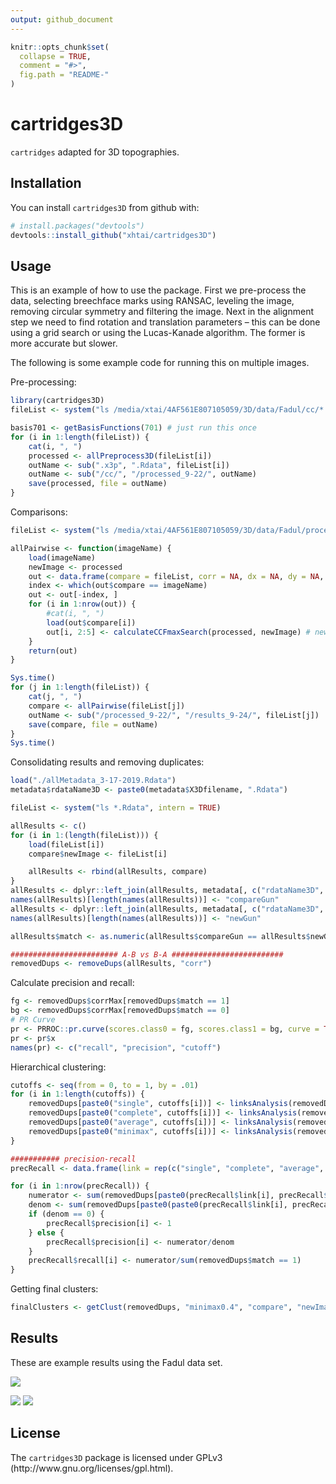 ```yaml
---
output: github_document
---
```


<!-- README.md is generated from README.Rmd. Please edit that file -->

```r
knitr::opts_chunk$set(
  collapse = TRUE,
  comment = "#>",
  fig.path = "README-"
)
```

# cartridges3D

`cartridges` adapted for 3D topographies. 

## Installation

You can install `cartridges3D` from github with:

```r
# install.packages("devtools")
devtools::install_github("xhtai/cartridges3D")
```

## Usage
This is an example of how to use the package. First we pre-process the data, selecting breechface marks using RANSAC, leveling the image, removing circular symmetry and filtering the image. Next in the alignment step we need to find rotation and translation parameters -- this can be done using a grid search or using the Lucas-Kanade algorithm. The former is more accurate but slower. 

The following is some example code for running this on multiple images.

Pre-processing:
```r
library(cartridges3D)
fileList <- system("ls /media/xtai/4AF561E807105059/3D/data/Fadul/cc/*.x3p", intern = TRUE)

basis701 <- getBasisFunctions(701) # just run this once
for (i in 1:length(fileList)) {
    cat(i, ", ")
    processed <- allPreprocess3D(fileList[i])
    outName <- sub(".x3p", ".Rdata", fileList[i])
    outName <- sub("/cc/", "/processed_9-22/", outName)
    save(processed, file = outName)
}
```

Comparisons:
```r
fileList <- system("ls /media/xtai/4AF561E807105059/3D/data/Fadul/processed_9-22/*.Rdata", intern = TRUE)

allPairwise <- function(imageName) {
    load(imageName)
    newImage <- processed
    out <- data.frame(compare = fileList, corr = NA, dx = NA, dy = NA, theta = NA, stringsAsFactors = FALSE)
    index <- which(out$compare == imageName)
    out <- out[-index, ]
    for (i in 1:nrow(out)) {
        #cat(i, ", ")
        load(out$compare[i])
        out[i, 2:5] <- calculateCCFmaxSearch(processed, newImage) # new image gets rotated
    }
    return(out)
}

Sys.time()
for (j in 1:length(fileList)) {
    cat(j, ", ")
    compare <- allPairwise(fileList[j])
    outName <- sub("/processed_9-22/", "/results_9-24/", fileList[j])
    save(compare, file = outName)
}
Sys.time()
```

Consolidating results and removing duplicates:
```r
load("./allMetadata_3-17-2019.Rdata")
metadata$rdataName3D <- paste0(metadata$X3Dfilename, ".Rdata")

fileList <- system("ls *.Rdata", intern = TRUE)

allResults <- c()
for (i in 1:(length(fileList))) {
    load(fileList[i])
    compare$newImage <- fileList[i]

    allResults <- rbind(allResults, compare)
}
allResults <- dplyr::left_join(allResults, metadata[, c("rdataName3D", "GunNumber")], by = c("compare" = "rdataName3D"))
names(allResults)[length(names(allResults))] <- "compareGun"
allResults <- dplyr::left_join(allResults, metadata[, c("rdataName3D", "GunNumber")], by = c("newImage" = "rdataName3D"))
names(allResults)[length(names(allResults))] <- "newGun"

allResults$match <- as.numeric(allResults$compareGun == allResults$newGun)

######################## A-B vs B-A ######################### 
removedDups <- removeDups(allResults, "corr")
```

Calculate precision and recall:
```r
fg <- removedDups$corrMax[removedDups$match == 1]
bg <- removedDups$corrMax[removedDups$match == 0]
# PR Curve
pr <- PRROC::pr.curve(scores.class0 = fg, scores.class1 = bg, curve = TRUE)
pr <- pr$x
names(pr) <- c("recall", "precision", "cutoff")
```

Hierarchical clustering:
```r
cutoffs <- seq(from = 0, to = 1, by = .01) 
for (i in 1:length(cutoffs)) { 
    removedDups[paste0("single", cutoffs[i])] <- linksAnalysis(removedDups, "corrMax", cutoffs[i], "single", "compare", "newImage")
    removedDups[paste0("complete", cutoffs[i])] <- linksAnalysis(removedDups, "corrMax", cutoffs[i], "complete", "compare", "newImage")
    removedDups[paste0("average", cutoffs[i])] <- linksAnalysis(removedDups, "corrMax", cutoffs[i], "average", "compare", "newImage")
    removedDups[paste0("minimax", cutoffs[i])] <- linksAnalysis(removedDups, "corrMax", cutoffs[i], "minimax", "compare", "newImage")
}

########### precision-recall
precRecall <- data.frame(link = rep(c("single", "complete", "average", "minimax"), each = length(cutoffs)), cutoff = rep(cutoffs, 4), precision = NA, recall = NA, stringsAsFactors = FALSE)

for (i in 1:nrow(precRecall)) {
    numerator <- sum(removedDups[paste0(precRecall$link[i], precRecall$cutoff[i])] >= .5 & removedDups$match == 1) # preds are 0 or 1 so doesn't matter that i used .5
    denom <- sum(removedDups[paste0(paste0(precRecall$link[i], precRecall$cutoff[i]))] >= .5)
    if (denom == 0) {
        precRecall$precision[i] <- 1
    } else {
        precRecall$precision[i] <- numerator/denom
    }
    precRecall$recall[i] <- numerator/sum(removedDups$match == 1)
}
```

Getting final clusters:
```r
finalClusters <- getClust(removedDups, "minimax0.4", "compare", "newImage")
```

## Results
These are example results using the Fadul data set. 

![](ABvsBA_Fadul.png)


![](matchDist_Fadul.png)
![](resultsSearch_2018-12-22_Fadul_precisionRecall.png)


## License
The `cartridges3D` package is licensed under GPLv3 (http://www.gnu.org/licenses/gpl.html).
